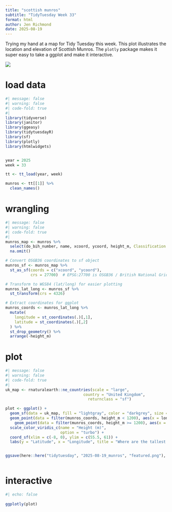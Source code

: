 ```yaml
---
title: "scottish munros"
subtitle: "TidyTuesday Week 33"
format: html
author: Jen Richmond
date: 2025-08-19
---
```


Trying my hand at a map for Tidy Tuesday this week. This plot illustrates the location and elevation of Scottish Munros. The `plotly` package makes it super easy to take a ggplot and make it interactive.

![](featured.png)

# load data

```r
#| message: false
#| warning: false
#| code-fold: true
#| 
library(tidyverse)
library(janitor)
library(ggeasy)
library(tidytuesdayR)
library(sf)
library(plotly)
library(htmlwidgets)


year = 2025
week = 33

tt <- tt_load(year, week)

munros <- tt[[1]] %>%
  clean_names() 

```

# wrangling

```r
#| message: false
#| warning: false
#| code-fold: true
#| 
munros_map <- munros %>%
  select(do_bih_number, name, xcoord, ycoord, height_m, Classification = x2021) %>%
  na.omit()

# Convert OSGB36 coordinates to sf object
munros_sf <- munros_map %>%
  st_as_sf(coords = c("xcoord", "ycoord"), 
           crs = 27700)  # EPSG:27700 is OSGB36 / British National Grid

# Transform to WGS84 (lat/long) for easier plotting
munros_lat_long <- munros_sf %>%
  st_transform(crs = 4326)

# Extract coordinates for ggplot
munros_coords <- munros_lat_long %>%
  mutate(
    longitude = st_coordinates(.)[,1],
    latitude = st_coordinates(.)[,2]
  ) %>%
  st_drop_geometry() %>%
  arrange(-height_m)

```

# plot

```r
#| message: false
#| warning: false
#| code-fold: true
#| 
uk_map <- rnaturalearth::ne_countries(scale = "large", 
                                  country = "United Kingdom", 
                                    returnclass = "sf")

plot <- ggplot() +
  geom_sf(data = uk_map, fill = "lightgray", color = "darkgrey", size = 0.3) +
  geom_point(data = filter(munros_coords, height_m < 1200), aes(x = longitude, y = latitude, shape = Classification, label = name, colour = height_m), size = 1, alpha = 0.8) +
    geom_point(data = filter(munros_coords, height_m >= 1200), aes(x = longitude, y = latitude, shape = Classification, label = name, colour = height_m), size = 1, alpha = 0.8) +
  scale_color_viridis_c(name = "Height (m)", 
                        option = "turbo") +
  coord_sf(xlim = c(-8, 0), ylim = c(55.5, 61)) +
  labs(y = "Latitude", x = "Longitude", title = "Where are the tallest Scottish Munros?")


ggsave(here::here("tidytuesday", "2025-08-19_munros", "featured.png"), width = 8, height = 6,  bg = "white")



```

# interactive 

```r
#| echo: false
  
ggplotly(plot) 


```



